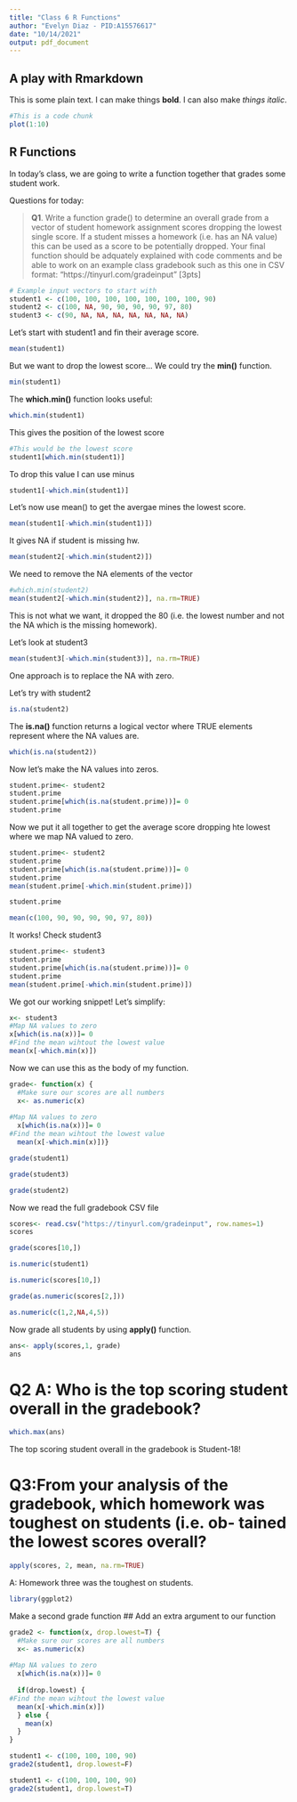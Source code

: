 ```yaml
---
title: "Class 6 R Functions"
author: "Evelyn Diaz - PID:A15576617"
date: "10/14/2021"
output: pdf_document
---
```


## A play with Rmarkdown
This is some plain text. I can make things **bold**. I can also make *things italic*.

```r
#This is a code chunk
plot(1:10)

```


## R Functions
In today's class, we are going to write a function together that grades some student work. 

Questions for today:

> **Q1**. Write a function grade() to determine an overall grade from a vector of student homework assignment scores dropping the lowest single score. If a student misses a homework (i.e. has an NA value) this can be used as a score to be potentially dropped. Your final function should be adquately explained with code comments and be able to work on an example class gradebook such as this one in CSV format: “https://tinyurl.com/gradeinput” [3pts]



```r
# Example input vectors to start with
student1 <- c(100, 100, 100, 100, 100, 100, 100, 90)
student2 <- c(100, NA, 90, 90, 90, 90, 97, 80)
student3 <- c(90, NA, NA, NA, NA, NA, NA, NA)
```


Let's start with student1 and fin their average score.
```r
mean(student1)
```

But we want to drop the lowest score...
We could try the **min()** function.

```r
min(student1)
```

The **which.min()** function looks useful:

```r
which.min(student1)
```
This gives the position of the lowest score

```r
#This would be the lowest score
student1[which.min(student1)]
```
To drop this value I can use minus

```r
student1[-which.min(student1)]
```

Let's now use mean() to get the avergae mines the lowest score.

```r
mean(student1[-which.min(student1)])
```

It gives NA if student is missing hw.
```r
mean(student2[-which.min(student2)])
```

We need to remove the NA elements of the vector
```r
#which.min(student2)
mean(student2[-which.min(student2)], na.rm=TRUE)
```

This is not what we want, it dropped the 80 (i.e. the lowest number and not the NA which is the missing homework).

Let's look at student3
```r
mean(student3[-which.min(student3)], na.rm=TRUE)
```

One approach is to replace the NA with zero. 

Let's try with student2
```r
is.na(student2)
```

The **is.na()** function returns a logical vector where TRUE elements represent where the NA values are. 

```r
which(is.na(student2))
```
Now let's make the NA values into zeros.

```r
student.prime<- student2
student.prime
student.prime[which(is.na(student.prime))]= 0
student.prime
```


Now we put it all together to get the average score dropping hte lowest where we map NA valued to zero. 
```r
student.prime<- student2
student.prime
student.prime[which(is.na(student.prime))]= 0
student.prime
mean(student.prime[-which.min(student.prime)])
```

```r
student.prime
```

```r
mean(c(100, 90, 90, 90, 90, 97, 80))
```

It works! Check student3

```r
student.prime<- student3
student.prime
student.prime[which(is.na(student.prime))]= 0
student.prime
mean(student.prime[-which.min(student.prime)])
```

We got our working snippet! Let's simplify:

```r
x<- student3
#Map NA values to zero
x[which(is.na(x))]= 0
#Find the mean wihtout the lowest value
mean(x[-which.min(x)])

```

Now we can use this as the body of my function.
```r
grade<- function(x) {
  #Make sure our scores are all numbers
  x<- as.numeric(x)
  
#Map NA values to zero
  x[which(is.na(x))]= 0
#Find the mean wihtout the lowest value
  mean(x[-which.min(x)])}
```

```r
grade(student1)
```

```r
grade(student3)
```

```r
grade(student2)
```

Now we read the full gradebook CSV file
```r
scores<- read.csv("https://tinyurl.com/gradeinput", row.names=1)
scores

```

```r
grade(scores[10,])


```

```r
is.numeric(student1)
```

```r
is.numeric(scores[10,])
```

```r
grade(as.numeric(scores[2,]))
```

```r
as.numeric(c(1,2,NA,4,5))
```

Now grade all students by using **apply()** function.
```r
ans<- apply(scores,1, grade)
ans
```

# Q2 A: Who is the top scoring student overall in the gradebook?
```r
which.max(ans)
```

The top scoring student overall in the gradebook is Student-18!


# Q3:From your analysis of the gradebook, which homework was toughest on students (i.e. ob- tained the lowest scores overall?
```r
apply(scores, 2, mean, na.rm=TRUE)
```
A: Homework three was the toughest on students. 



```r
library(ggplot2)
```

Make a second grade function
## Add an extra argument to our function
```r
grade2 <- function(x, drop.lowest=T) {
  #Make sure our scores are all numbers
  x<- as.numeric(x)
  
#Map NA values to zero
  x[which(is.na(x))]= 0
  
  if(drop.lowest) { 
#Find the mean wihtout the lowest value
  mean(x[-which.min(x)])
  } else {
    mean(x)
  }
}
```


```r
student1 <- c(100, 100, 100, 90)
grade2(student1, drop.lowest=F)
```

```r
student1 <- c(100, 100, 100, 90)
grade2(student1, drop.lowest=T)
```

